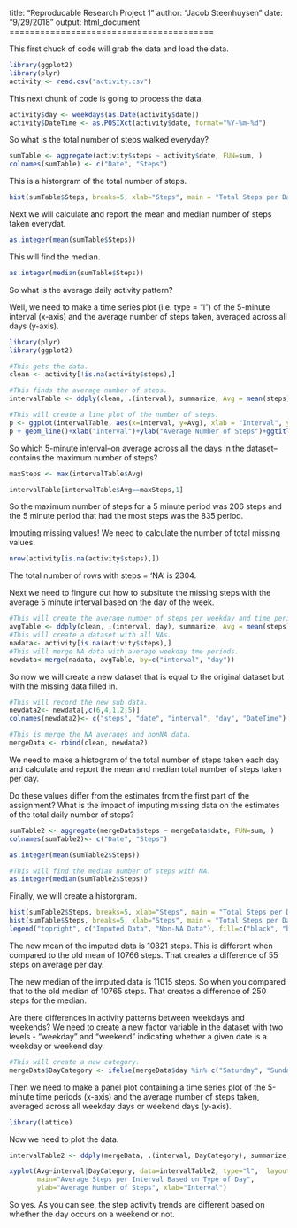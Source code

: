 title: "Reproducable Research Project 1"
author: "Jacob Steenhuysen"
date: "9/29/2018"
output: html_document
========================================

This first chuck of code will grab the data and load the data.
```r
library(ggplot2)
library(plyr)
activity <- read.csv("activity.csv")
```

This next chunk of code is going to process the data.
```r
activity$day <- weekdays(as.Date(activity$date))
activity$DateTime <- as.POSIXct(activity$date, format="%Y-%m-%d")
```

So what is the total number of steps walked everyday? 
```r
sumTable <- aggregate(activity$steps ~ activity$date, FUN=sum, )
colnames(sumTable) <- c("Date", "Steps")
```

This is a historgram of the total number of steps.
```r
hist(sumTable$Steps, breaks=5, xlab="Steps", main = "Total Steps per Day")
```

Next we will calculate and report the mean and median number of steps taken everydat.
```r
as.integer(mean(sumTable$Steps))
```

This will find the median.
```r
as.integer(median(sumTable$Steps))
```
So what is the average daily activity pattern?

Well, we need to make a time series plot (i.e. type = “l”) of the 5-minute interval (x-axis) and the average number of steps taken, averaged across all days (y-axis).

```r
library(plyr)
library(ggplot2)

#This gets the data.
clean <- activity[!is.na(activity$steps),]

#This finds the average number of steps.
intervalTable <- ddply(clean, .(interval), summarize, Avg = mean(steps))

#This will create a line plot of the number of steps.
p <- ggplot(intervalTable, aes(x=interval, y=Avg), xlab = "Interval", ylab="Average Number of Steps Taken")
p + geom_line()+xlab("Interval")+ylab("Average Number of Steps")+ggtitle("Average Number of Steps")
```

So which 5-minute interval--on average across all the days in the dataset--contains the maximum number of steps?

```r
maxSteps <- max(intervalTable$Avg)

intervalTable[intervalTable$Avg==maxSteps,1]
```
So the maximum number of steps for a 5 minute period was 206 steps and the 5 minute period that had the most steps was the 835 period. 

Imputing missing values!
We need to calculate the number of total missing values.
```r
nrow(activity[is.na(activity$steps),])
```
The total number of rows with steps = ‘NA’ is 2304.

Next we need to fingure out how to subsitute the missing steps with the average 5 minute interval based on the day of the week. 
```r
#This will create the average number of steps per weekday and time period. 
avgTable <- ddply(clean, .(interval, day), summarize, Avg = mean(steps))
#This will create a dataset with all NAs.
nadata<- activity[is.na(activity$steps),]
#This will merge NA data with average weekday tme periods.
newdata<-merge(nadata, avgTable, by=c("interval", "day"))
```
So now we will create a new dataset that is equal to the original dataset but with the missing data filled in.
```r
#This will record the new sub data.
newdata2<- newdata[,c(6,4,1,2,5)]
colnames(newdata2)<- c("steps", "date", "interval", "day", "DateTime")

#This is merge the NA averages and nonNA data. 
mergeData <- rbind(clean, newdata2)
```

We need to make a histogram of the total number of steps taken each day and calculate and report the mean and median total number of steps taken per day. 

Do these values differ from the estimates from the first part of the assignment? 
What is the impact of imputing missing data on the estimates of the total daily number of steps?
```r
sumTable2 <- aggregate(mergeData$steps ~ mergeData$date, FUN=sum, )
colnames(sumTable2)<- c("Date", "Steps")

as.integer(mean(sumTable2$Steps))
```
```r
#This will find the median number of steps with NA.
as.integer(median(sumTable2$Steps))
```

Finally, we will create a historgram.
```r
hist(sumTable2$Steps, breaks=5, xlab="Steps", main = "Total Steps per Day with NAs Fixed", col="Black")
hist(sumTable$Steps, breaks=5, xlab="Steps", main = "Total Steps per Day with NAs Fixed", col="Blue", add=T)
legend("topright", c("Imputed Data", "Non-NA Data"), fill=c("black", "blue") )
```

The new mean of the imputed data is 10821 steps. This is different when compared to the old mean of 10766 steps. That creates a difference of 55 steps on average per day.

The new median of the imputed data is 11015 steps. So when you compared that to the old median of 10765 steps. That creates a difference of 250 steps for the median.

Are there differences in activity patterns between weekdays and weekends?
We need to create a new factor variable in the dataset with two levels - “weekday” and “weekend” indicating whether a given date is a weekday or weekend day.
```r
#This will create a new category. 
mergeData$DayCategory <- ifelse(mergeData$day %in% c("Saturday", "Sunday"), "Weekend", "Weekday")
```

Then we need to make a panel plot containing a time series plot of the 5-minute time periods (x-axis) and the average number of steps taken, averaged across all weekday days or weekend days (y-axis).
```r
library(lattice)
```
Now we need to plot the data.
```r
intervalTable2 <- ddply(mergeData, .(interval, DayCategory), summarize, Avg = mean(steps))

xyplot(Avg~interval|DayCategory, data=intervalTable2, type="l",  layout = c(1,2),
       main="Average Steps per Interval Based on Type of Day", 
       ylab="Average Number of Steps", xlab="Interval")
```
So yes. As you can see, the step activity trends are different based on whether the day occurs on a weekend or not.
